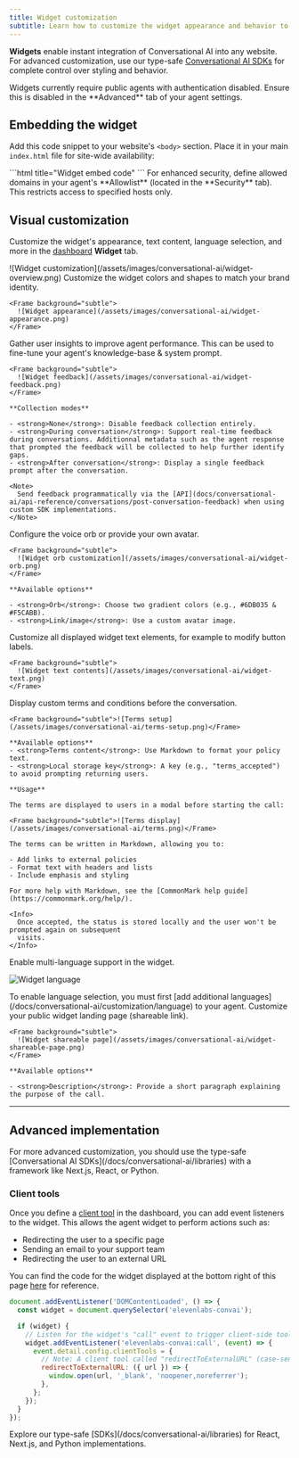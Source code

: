 ```yaml
---
title: Widget customization
subtitle: Learn how to customize the widget appearance and behavior to match your brand.
---
```


**Widgets** enable instant integration of Conversational AI into any website. For advanced customization, use our type-safe [Conversational AI SDKs](/docs/conversational-ai/libraries) for complete control over styling and behavior.

<Note>
  Widgets currently require public agents with authentication disabled. Ensure this is disabled in
  the **Advanced** tab of your agent settings.
</Note>

## Embedding the widget

Add this code snippet to your website's `<body>` section. Place it in your main `index.html` file for site-wide availability:

<CodeBlocks>
  ```html title="Widget embed code"
  <elevenlabs-convai agent-id="<replace-with-your-agent-id>"></elevenlabs-convai>
  <script src="https://elevenlabs.io/convai-widget/index.js" async type="text/javascript"></script>
  ```
</CodeBlocks>

<Info>
  For enhanced security, define allowed domains in your agent's **Allowlist** (located in the
  **Security** tab). This restricts access to specified hosts only.
</Info>

## Visual customization

Customize the widget's appearance, text content, language selection, and more in the [dashboard](https://elevenlabs.io/app/conversational-ai/dashboard) **Widget** tab.

<Frame background="subtle">
  ![Widget customization](/assets/images/conversational-ai/widget-overview.png)
</Frame>

<Tabs>
  <Tab title="Appearance">
    Customize the widget colors and shapes to match your brand identity.

    <Frame background="subtle">
      ![Widget appearance](/assets/images/conversational-ai/widget-appearance.png)
    </Frame>

  </Tab>
  <Tab title="Feedback">
    Gather user insights to improve agent performance. This can be used to fine-tune your agent's knowledge-base & system prompt.

    <Frame background="subtle">
      ![Widget feedback](/assets/images/conversational-ai/widget-feedback.png)
    </Frame>

    **Collection modes**

    - <strong>None</strong>: Disable feedback collection entirely.
    - <strong>During conversation</strong>: Support real-time feedback during conversations. Additionnal metadata such as the agent response that prompted the feedback will be collected to help further identify gaps.
    - <strong>After conversation</strong>: Display a single feedback prompt after the conversation.

    <Note>
      Send feedback programmatically via the [API](docs/conversational-ai/api-reference/conversations/post-conversation-feedback) when using custom SDK implementations.
    </Note>

  </Tab>

  <Tab title="Avatar">
    Configure the voice orb or provide your own avatar.

    <Frame background="subtle">
      ![Widget orb customization](/assets/images/conversational-ai/widget-orb.png)
    </Frame>

    **Available options**

    - <strong>Orb</strong>: Choose two gradient colors (e.g., #6DB035 & #F5CABB).
    - <strong>Link/image</strong>: Use a custom avatar image.

  </Tab>

  <Tab title="Display text">
    Customize all displayed widget text elements, for example to modify button labels.

    <Frame background="subtle">
      ![Widget text contents](/assets/images/conversational-ai/widget-text.png)
    </Frame>

  </Tab>

  <Tab title="Terms">
    Display custom terms and conditions before the conversation.

    <Frame background="subtle">![Terms setup](/assets/images/conversational-ai/terms-setup.png)</Frame>

    **Available options**
    - <strong>Terms content</strong>: Use Markdown to format your policy text.
    - <strong>Local storage key</strong>: A key (e.g., "terms_accepted") to avoid prompting returning users.

    **Usage**

    The terms are displayed to users in a modal before starting the call:

    <Frame background="subtle">![Terms display](/assets/images/conversational-ai/terms.png)</Frame>

    The terms can be written in Markdown, allowing you to:

    - Add links to external policies
    - Format text with headers and lists
    - Include emphasis and styling

    For more help with Markdown, see the [CommonMark help guide](https://commonmark.org/help/).

    <Info>
      Once accepted, the status is stored locally and the user won't be prompted again on subsequent
      visits.
    </Info>

  </Tab>

<Tab title="Language">

Enable multi-language support in the widget.

![Widget language](/assets/images/conversational-ai/widget-language.png)

<Note>
  To enable language selection, you must first [add additional
  languages](/docs/conversational-ai/customization/language) to your agent.
</Note>

</Tab>

  <Tab title="Shareable page">
    Customize your public widget landing page (shareable link).

    <Frame background="subtle">
      ![Widget shareable page](/assets/images/conversational-ai/widget-shareable-page.png)
    </Frame>

    **Available options**

    - <strong>Description</strong>: Provide a short paragraph explaining the purpose of the call.

  </Tab>
</Tabs>

---

## Advanced implementation

<Note>
  For more advanced customization, you should use the type-safe [Conversational AI
  SDKs](/docs/conversational-ai/libraries) with a framework like Next.js, React, or Python.
</Note>

### Client tools

Once you define a [client tool](/docs/conversational-ai/customization/client-tools) in the dashboard, you can add event listeners to the widget. This allows the agent widget to perform actions such as:

- Redirecting the user to a specific page
- Sending an email to your support team
- Redirecting the user to an external URL

You can find the code for the widget displayed at the bottom right of this page [here](https://github.com/elevenlabs/elevenlabs-docs/blob/main/fern/assets/scripts/widget.js) for reference.

<CodeBlocks>

```javascript title="index.js"
document.addEventListener('DOMContentLoaded', () => {
  const widget = document.querySelector('elevenlabs-convai');

  if (widget) {
    // Listen for the widget's "call" event to trigger client-side tools
    widget.addEventListener('elevenlabs-convai:call', (event) => {
      event.detail.config.clientTools = {
        // Note: A client tool called "redirectToExternalURL" (case-sensitive) must be defined in the ElevenLabs dashboard.
        redirectToExternalURL: ({ url }) => {
          window.open(url, '_blank', 'noopener,noreferrer');
        },
      };
    });
  }
});
```

</CodeBlocks>

<Info>
  Explore our type-safe [SDKs](/docs/conversational-ai/libraries) for React, Next.js, and Python
  implementations.
</Info>
